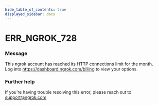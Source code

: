 ```yaml
---
hide_table_of_contents: true
displayed_sidebar: docs
---
```



# ERR_NGROK_728

### Message

This ngrok account has reached its HTTP connections limit for the month. Log into https://dashboard.ngrok.com/billing to view your options.

<ErrorDetails error="err_ngrok_728" />

### Further help

If you're having trouble resolving this error, please reach out to [support@ngrok.com](mailto:support@ngrok.com?subject=Help%20with%20ERR_NGROK_728)
